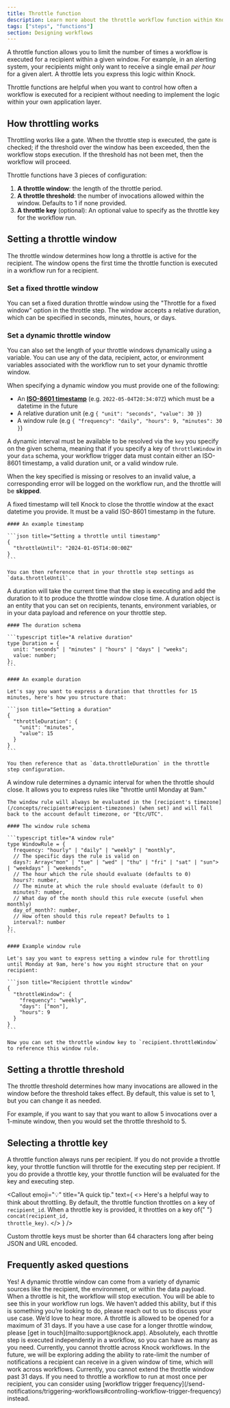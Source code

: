 ```yaml
---
title: Throttle function
description: Learn more about the throttle workflow function within Knock's notification engine.
tags: ["steps", "functions"]
section: Designing workflows
---
```


A throttle function allows you to limit the number of times a workflow is executed for a recipient within a given window. For example, in an alerting system, your recipients might only want to receive a single email _per hour_ for a given alert. A throttle lets you express this logic within Knock.

Throttle functions are helpful when you want to control how often a workflow is executed for a recipient without needing to implement the logic within your own application layer.

## How throttling works

Throttling works like a gate. When the throttle step is executed, the gate is checked; if the threshold over the window has been exceeded, then the workflow stops execution. If the threshold has not been met, then the workflow will proceed.

Throttle functions have 3 pieces of configuration:

1. **A throttle window**: the length of the throttle period.
2. **A throttle threshold**: the number of invocations allowed within the window. Defaults to 1 if none provided.
3. **A throttle key** (optional): An optional value to specify as the throttle key for the workflow run.

## Setting a throttle window

The throttle window determines how long a throttle is active for the recipient. The window opens the first time the throttle function is executed in a workflow run for a recipient.

### Set a fixed throttle window

You can set a fixed duration throttle window using the "Throttle for a fixed window" option in the throttle step. The window accepts a relative duration, which can be specified in seconds, minutes, hours, or days.

### Set a dynamic throttle window

You can also set the length of your throttle windows dynamically using a variable. You can use any of the data, recipient, actor, or environment variables associated with the workflow run to set your dynamic throttle window.

When specifying a dynamic window you must provide one of the following:

- An **[ISO-8601 timestamp](https://en.wikipedia.org/wiki/ISO_8601)** (e.g. `2022-05-04T20:34:07Z`) which must be a datetime in the future
- A relative duration unit (e.g `{ "unit": "seconds", "value": 30 }`)
- A window rule (e.g `{ "frequency": "daily", "hours": 9, "minutes": 30 }`)

A dynamic interval must be available to be resolved via the `key` you specify on the given schema, meaning that if you specify a key of `throttleWindow` in your `data` schema, your workflow trigger data must contain either an ISO-8601 timestamp, a valid duration unit, or a valid window rule.

When the key specified is missing or resolves to an invalid value, a corresponding error will be logged on the workflow run, and the throttle will be **skipped**.

<AccordionGroup>
  <Accordion title="Using a fixed timestamp">
   A fixed timestamp will tell Knock to close the throttle window at the exact datetime you provide. It must be a valid ISO-8601 timestamp in the future.

    #### An example timestamp

    ```json title="Setting a throttle until timestamp"
    {
      "throttleUntil": "2024-01-05T14:00:00Z"
    }
    ```

    You can then reference that in your throttle step settings as `data.throttleUntil`.

  </Accordion>
  <Accordion title="Using durations">
    A duration will take the current time that the step is executing and add the duration to it to produce the throttle window close time. A duration object is an entity that you can set on recipients, tenants, environment variables, or in your data payload and reference on your throttle step.

    #### The duration schema

    ```typescript title="A relative duration"
    type Duration = {
      unit: "seconds" | "minutes" | "hours" | "days" | "weeks";
      value: number;
    };
    ```

    #### An example duration

    Let's say you want to express a duration that throttles for 15 minutes, here's how you structure that:

    ```json title="Setting a duration"
    {
      "throttleDuration": {
        "unit": "minutes",
        "value": 15
      }
    }
    ```

    You then reference that as `data.throttleDuration` in the throttle step configuration.

  </Accordion>
  <Accordion title="Using window rules">
    A window rule determines a dynamic interval for when the throttle should close. It allows you to express rules like "throttle until Monday at 9am."

    The window rule will always be evaluated in the [recipient's timezone](/concepts/recipients#recipient-timezones) (when set) and will fall back to the account default timezone, or "Etc/UTC".

    #### The window rule schema

    ```typescript title="A window rule"
    type WindowRule = {
      frequency: "hourly" | "daily" | "weekly" | "monthly",
      // The specific days the rule is valid on
      days?: Array<"mon" | "tue" | "wed" | "thu" | "fri" | "sat" | "sun"> | "weekdays" | "weekends",
      // The hour which the rule should evaluate (defaults to 0)
      hours?: number,
      // The minute at which the rule should evaluate (default to 0)
      minutes?: number,
      // What day of the month should this rule execute (useful when monthly)
      day_of_month?: number,
      // How often should this rule repeat? Defaults to 1
      interval?: number
    };
    ```

    #### Example window rule

    Let's say you want to express setting a window rule for throttling until Monday at 9am, here's how you might structure that on your recipient:

    ```json title="Recipient throttle window"
    {
      "throttleWindow": {
        "frequency": "weekly",
        "days": ["mon"],
        "hours": 9
      }
    }
    ```

    Now you can set the throttle window key to `recipient.throttleWindow` to reference this window rule.

  </Accordion>
</AccordionGroup>

## Setting a throttle threshold

The throttle threshold determines how many invocations are allowed in the window before the threshold takes effect. By default, this value is set to 1, but you can change it as needed.

For example, if you want to say that you want to allow 5 invocations over a 1-minute window, then you would set the throttle threshold to 5.

## Selecting a throttle key

A throttle function always runs per recipient. If you do not provide a throttle key, your throttle function will throttle for the executing step per recipient. If you do provide a throttle key, your throttle function will be evaluated for the key and executing step.

<Callout
  emoji="💡"
  title="A quick tip."
  text={
    <>
      Here's a helpful way to think about throttling. By default, the throttle
      function throttles on a key of <code>recipient_id</code>. When a throttle
      key is provided, it throttles on a key of{" "}
      <code>concat(recipient_id, throttle_key)</code>.
    </>
  }
/>

Custom throttle keys must be shorter than 64 characters long after being JSON and URL encoded.

## Frequently asked questions

<AccordionGroup>
  <Accordion title="Can I use a dynamic throttle window?">
    Yes! A dynamic throttle window can come from a variety of dynamic sources
    like the recipient, the environment, or within the data payload.
  </Accordion>
  <Accordion title="What happens when a throttle is hit?">
    When a throttle is hit, the workflow will stop execution. You will be able
    to see this in your workflow run logs.
  </Accordion>
  <Accordion title="Can an active throttle be canceled?">
    We haven’t added this ability, but if this is something you’re looking to
    do, please reach out to us to discuss your use case. We’d love to hear more.
  </Accordion>
  <Accordion title="What’s the maximum time a throttle can be open for?">
    A throttle is allowed to be opened for a maximum of 31 days. If you have a
    use case for a longer throttle window, please [get in
    touch](mailto:support@knock.app).
  </Accordion>
  <Accordion title="Can I have multiple throttle steps per workflow?">
    Absolutely, each throttle step is executed independently in a workflow, so
    you can have as many as you need.
  </Accordion>
  <Accordion title="Can I throttle across workflows?">
    Currently, you cannot throttle across Knock workflows. In the future, we
    will be exploring adding the ability to rate-limit the number of
    notifications a recipient can receive in a given window of time, which will
    work across workflows.
  </Accordion>
  <Accordion title="Can I extend the throttle window past 31 days?">
    Currently, you cannot extend the throttle window past 31 days. If you need
    to throttle a workflow to run at most once per recipient, you can consider
    using [workflow trigger
    frequency](/send-notifications/triggering-workflows#controlling-workflow-trigger-frequency)
    instead.
  </Accordion>
</AccordionGroup>

